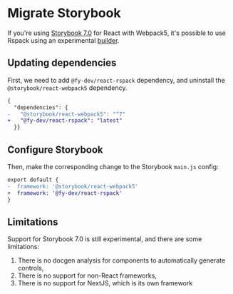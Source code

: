 # Migrate Storybook

If you're using [Storybook 7.0](https://storybook.js.org/) for React with Webpack5, it's possible to use Rspack using an experimental [builder](https://storybook.js.org/docs/react/builders/overview).

## Updating dependencies

First, we need to add `@fy-dev/react-rspack` dependency, and uninstall the `@storybook/react-webpack5` dependency.

```diff title=package.json
{
  "dependencies": {
-   "@storybook/react-webpack5": "^7"
+   "@fy-dev/react-rspack": "latest"
  }}
```

## Configure Storybook

Then, make the corresponding change to the Storybook `main.js` config:

```diff title=.storybook/main.js
export default {
-  framework: '@storybook/react-webpack5'
+  framework: '@fy-dev/react-rspack'
}
```

## Limitations

Support for Storybook 7.0 is still experimental, and there are some limitations:

1. There is no docgen analysis for components to automatically generate controls,
2. There is no support for non-React frameworks,
3. There is no support for NextJS, which is its own framework
